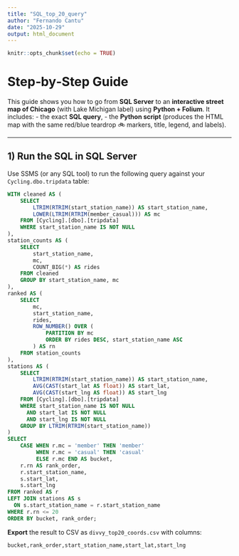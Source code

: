 ---
title: "SQL_top_20_query"
author: "Fernando Cantu"
date: "2025-10-29"
output: html_document
---

```{r setup, include=FALSE}
knitr::opts_chunk$set(echo = TRUE)
```

# Step‑by‑Step Guide

This guide shows you how to go from **SQL Server** to an **interactive street map of Chicago** (with Lake Michigan label) using **Python + Folium**. It includes:
- the exact **SQL query**,
- the **Python script** (produces the HTML map with the same red/blue teardrop 🚲 markers, title, legend, and labels).

---

## 1) Run the SQL in SQL Server

Use SSMS (or any SQL tool) to run the following query against your `Cycling.dbo.tripdata` table:

```sql
WITH cleaned AS (
    SELECT
        LTRIM(RTRIM(start_station_name)) AS start_station_name,
        LOWER(LTRIM(RTRIM(member_casual))) AS mc
    FROM [Cycling].[dbo].[tripdata]
    WHERE start_station_name IS NOT NULL
),
station_counts AS (
    SELECT
        start_station_name,
        mc,
        COUNT_BIG(*) AS rides
    FROM cleaned
    GROUP BY start_station_name, mc
),
ranked AS (
    SELECT
        mc,
        start_station_name,
        rides,
        ROW_NUMBER() OVER (
            PARTITION BY mc
            ORDER BY rides DESC, start_station_name ASC
        ) AS rn
    FROM station_counts
),
stations AS (
    SELECT
        LTRIM(RTRIM(start_station_name)) AS start_station_name,
        AVG(CAST(start_lat AS float)) AS start_lat,
        AVG(CAST(start_lng AS float)) AS start_lng
    FROM [Cycling].[dbo].[tripdata]
    WHERE start_station_name IS NOT NULL
      AND start_lat IS NOT NULL
      AND start_lng IS NOT NULL
    GROUP BY LTRIM(RTRIM(start_station_name))
)
SELECT
    CASE WHEN r.mc = 'member' THEN 'member'
         WHEN r.mc = 'casual' THEN 'casual'
         ELSE r.mc END AS bucket,
    r.rn AS rank_order,
    r.start_station_name,
    s.start_lat,
    s.start_lng
FROM ranked AS r
LEFT JOIN stations AS s
  ON s.start_station_name = r.start_station_name
WHERE r.rn <= 20
ORDER BY bucket, rank_order;
```

**Export** the result to CSV as `divvy_top20_coords.csv` with columns:
```
bucket,rank_order,start_station_name,start_lat,start_lng
```



